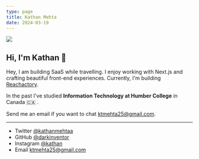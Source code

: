 ```yaml
---
type: page
title: Kathan Mehta
date: 2024-03-19
---
```

<img src="memoji.jpeg" />

<h2>Hi, I'm Kathan 👋</h2>

Hey, I am building SaaS while travelling. I enjoy working with Next.js and crafting beautiful front-end experiences. Currently, I'm building [Reachactory](https://www.reachactory.online/).

In the past I've studied **Information Technology at Humber College** in Canada 🇨🇦 .

Send me an email if you want to chat ktmehta25@gmail.com.

---

- Twitter [@kathanmehtaa](https://twitter.com/kathanmehtaa)
- GitHub [@darkinventor](https://github.com/DarkInventor)
- Instagram [@kathan](https://instagram.com/K_T_M_25)
- Email ktmehta25@gmail.com
